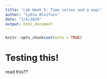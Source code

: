 ```yaml
---
title: 'Lab Week 5: Time series and a map!'
author: "Lydia Bleifuss"
date: "2/6/2020"
output: html_document
---
```


```r
knitr::opts_chunk$set(echo = TRUE)
```

# Testing this!

read this?? 